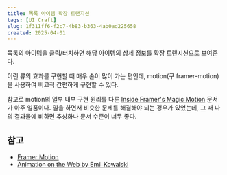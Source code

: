 ```yaml
---
title: 목록 아이템 확장 트랜지션
tags: [UI Craft]
slug: 1f311ff6-f2c7-4b83-b363-4ab0ad225658
created: 2025-04-01
---
```



목록의 아이템을 클릭/터치하면 해당 아이템의 상세 정보를 확장 트랜지션으로 보여준다.

<UiCraftFrame>
  <ListItemExpandTransition client:load />
</UiCraftFrame>

이런 류의 효과를 구현할 때 매우 손이 많이 가는 편인데, motion(구 framer-motion)을 사용하여 비교적 간편하게 구현할 수 있다.

참고로 motion의 일부 내부 구현 원리를 다룬 [Inside Framer's Magic Motion](https://www.nan.fyi/magic-motion) 문서가 아주 일품이다.
일을 하면서 비슷한 문제를 해결해야 되는 경우가 있었는데, 그 때 나의 결과물에 비하면 추상화나 문서 수준이 너무 좋다.

## 참고

- [Framer Motion](https://www.framer.com/motion/)
- [Animation on the Web by Emil Kowalski](https://animations.dev)

<div className="not-prose">
  <SquareEnixCopyrightAlert />
</div>
